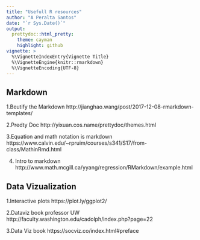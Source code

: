 ```yaml
---
title: "Usefull R resources"
author: "A Peralta Santos"
date: "`r Sys.Date()`"
output:
  prettydoc::html_pretty:
    theme: cayman
    highlight: github
vignette: >
  %\VignetteIndexEntry{Vignette Title}
  %\VignetteEngine{knitr::rmarkdown}
  %\VignetteEncoding{UTF-8}
---
```



## Markdown 

1.Beutify the Markdown 
http://jianghao.wang/post/2017-12-08-rmarkdown-templates/

2.Predty Doc 
http://yixuan.cos.name/prettydoc/themes.html

3.Equation and math notation is markdown
https://www.calvin.edu/~rpruim/courses/s341/S17/from-class/MathinRmd.html

4. Intro to markdown
http://www.math.mcgill.ca/yyang/regression/RMarkdown/example.html

##########################################################################
## Data Vizualization 

1.Interactive plots
https://plot.ly/ggplot2/

2.Dataviz book professor UW
http://faculty.washington.edu/cadolph/index.php?page=22

3.Data Viz book
https://socviz.co/index.html#preface




